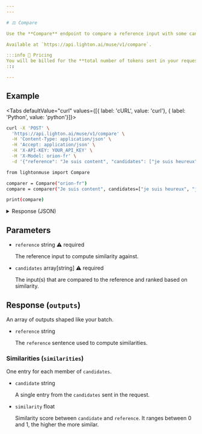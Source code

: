 ```yaml
---
---

# ⚖️ Compare

Use the **Compare** endpoint to compare a reference input with some candidates based on cosine similarity scores computed on the model embeddings.

Available at `https://api.lighton.ai/muse/v1/compare`.

:::info 💸️ Pricing
You will be billed for the **total number of tokens sent in your request**.
:::

---
```


## Example


<Tabs defaultValue="curl" values={[{ label: 'cURL', value: 'curl'}, { label: 'Python', value: 'python'}]}>

<TabItem value="curl">

```bash
curl -X 'POST' \
  'https://api.lighton.ai/muse/v1/compare' \
  -H 'Content-Type: application/json' \
  -H 'Accept: application/json' \
  -H 'X-API-KEY: YOUR_API_KEY' \
  -H 'X-Model: orion-fr' \
  -d '{"reference": "Je suis content", "candidates": ["je suis heureux", "je suis triste"]}'
```

</TabItem>

<TabItem value="python">

```bash
from lightonmuse import Compare

comparer = Compare("orion-fr")
compare = comparer("Je suis content", candidates=["je suis heureux", "je suis triste"])

print(compare)
```

</TabItem>

</Tabs>

<details>
<summary>Response (JSON)</summary>

```json
{
    "request_id": "36fdde13-2bf7-4952-81c0-df206c72126e",
    "outputs": [
        [
            {
                "reference": "Je suis content",
                "similarities": [
                    {
                        "candidate": "je suis heureux",
                        "similarity": 0.9340229034423828
                    },
                    {
                        "candidate": "je suis triste",
                        "similarity": 0.8432836532592773
                    }
                ],
                "best": "je suis heureux",
                "execution_metadata": {
                    "cost": {
                        "tokens_used": 9,
                        "tokens_input": 9,
                        "tokens_generated": 0,
                        "cost_type": "orion-fr@default",
                        "batch_size": 3
                    },
                    "finish_reason": "length"
                }
            }
        ]
    ],
    "costs": {
        "orion-fr@default": {
            "total_tokens_used": 9,
            "total_tokens_input": 9,
            "total_tokens_generated": 0,
            "batch_size": 3
        }
    }
}
```

</details>

## Parameters

-   `reference` <span class="param-types">string</span> <span class="param-warning">⚠️ required</span>

    The reference input to compute similarity against.

-   `candidates` <span class="param-types">array[string]</span> <span class="param-warning">⚠️ required</span>

    The input(s) that are compared to the reference and ranked based on similarity.

## Response (`outputs`)

An array of outputs shaped like your batch.

-   `reference` <span class="param-types">string</span>

    The `reference` sentence used to compute similarities.

### Similarities (`similarities`)

One entry for each member of `candidates`.

-   `candidate` <span class="param-types">string</span>

    A single entry from the `candidates` sent in the request.

-   `similarity` <span class="param-types">float</span>

    Similarity score between `candidate` and `reference`. It ranges between 0 and 1, the higher the more similar.
